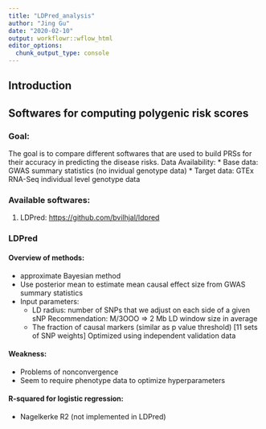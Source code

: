 ```yaml
---
title: "LDPred_analysis"
author: "Jing Gu"
date: "2020-02-10"
output: workflowr::wflow_html
editor_options:
  chunk_output_type: console
---
```

## Introduction

## Softwares for computing polygenic risk scores 
### Goal: 
The goal is to compare different softwares that are used to build PRSs for their accuracy in predicting the disease risks. 
  Data Availability: 
  * Base data: GWAS summary statistics (no invidual genotype data)
  * Target data: GTEx RNA-Seq individual level genotype data
  
### Available softwares:

1. LDPred: <https://github.com/bvilhjal/ldpred>

### LDPred
#### Overview of methods:
  - approximate Bayesian method
  - Use posterior mean to estimate mean causal effect size from GWAS summary statistics 
  * Input parameters:
       - LD radius: number of SNPs that we adjust on each side of a given sNP
            Recommendation: M/3OOO => 2 Mb LD window size in average
       - The fraction of causal markers (similar as p value threshold) [11 sets of SNP weights]
            Optimized using independent validation data
  
#### Weakness:
  - Problems of nonconvergence
  - Seem to require phenotype data to optimize hyperparameters
  
#### R-squared for logistic regression:
  - Nagelkerke R2 (not implemented in LDPred)

```r

```

